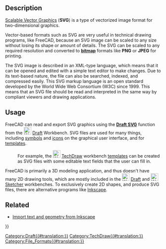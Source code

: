 <languages/>
{{TOCright}}

== Description ==

[https://en.wikipedia.org/wiki/Scalable_Vector_Graphics Scalable Vector Graphics] ('''SVG''') is a type of vectorized image format for two-dimensional graphics.

Vector-based formats such as SVG are very useful in technical drawing programs, like FreeCAD, because an SVG image can be scaled to any size without losing its shape or amount of details. The SVG can be scaled to any required resolution and converted to [[bitmap|'''bitmap''']] formats like '''PNG''' or '''JPEG''' for printing.

The SVG image is described in an XML-type language, which means that it can be opened and edited with a simple text editor to make changes. Due to its text-based nature, the file can also be searched, indexed, and compressed easily. This SVG markup language is an open standard developed by the World Wide Web Consortium (W3C) since 1999. This means that an SVG file should be read and interpreted in the same way by compliant viewers and drawing applications.

==Usage==

FreeCAD can read and export SVG graphics using the [[Draft SVG|'''Draft SVG''']] function from the [[Image:Workbench_Draft.svg|24px]] [[Draft Workbench|Draft]] Workbench. SVG files are used for many things, including [[TechDraw_Symbol|symbols]]  and [[Artwork_Guidelines|icons]] on the graphical user interface, and for [[TechDraw_Templates|templates]]. 
: For example, the [[Image:Workbench_TechDraw.svg|24px]] [[TechDraw Workbench|TechDraw]] workbench [[TechDraw Templates|templates]] can be created as SVG files with some editable text fields that the user can fill in.

FreeCAD is primarily a 3D modeling application, and thus doesn't have many 2D drawing tools, which are mostly included in the [[Image:Workbench_Draft.svg|24px]] [[Draft Workbench|Draft]] and [[Image:Workbench_Sketcher.svg|24px]] [[Sketcher Workbench|Sketcher]] workbenches. To exclusively create 2D shapes, and produce SVG files, there are alternative programs like [https://en.wikipedia.org/wiki/Inkscape Inkscape].

==Related==

* [[Import_text_and_geometry_from_Inkscape|Import text and geometry from Inkscape]]


[[Category:Draft{{#translation:}}]]
[[Category:TechDraw{{#translation:}}]]
{{Userdocnavi{{#translation:}}}}
[[Category:File_Formats{{#translation:}}]]